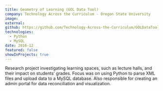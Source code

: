 ```yaml
---
title: Geometry of Learning (GOL Data Tool)
company: Technology Across the Curriculum - Oregon State University
image:
external:
github: https://github.com/Technology-Across-the-Curriculum/GOLDataTool
technologies:
  - Python
  - MySQL
date: 2016-12
featured: false
showInProjects: true
---
```


Research project investigating learning spaces, such as lecture halls, and their impact on students’ grades. Focus was on using Python to parse XML files and upload data to a MySQL database. Also responsible for creating an admin portal for data reconciliation and visualization.
